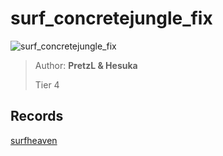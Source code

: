 
# surf_concretejungle_fix

![surf_concretejungle_fix](https://raw.githubusercontent.com/Sayt123/SurfMapPics/Maps-and-bonuses/csgo/surf_concretejungle_fix.jpg)

> Author: **PretzL & Hesuka**
>
> Tier 4

## Records

[surfheaven](https://surfheaven.eu/map/surf_concretejungle_fix)
